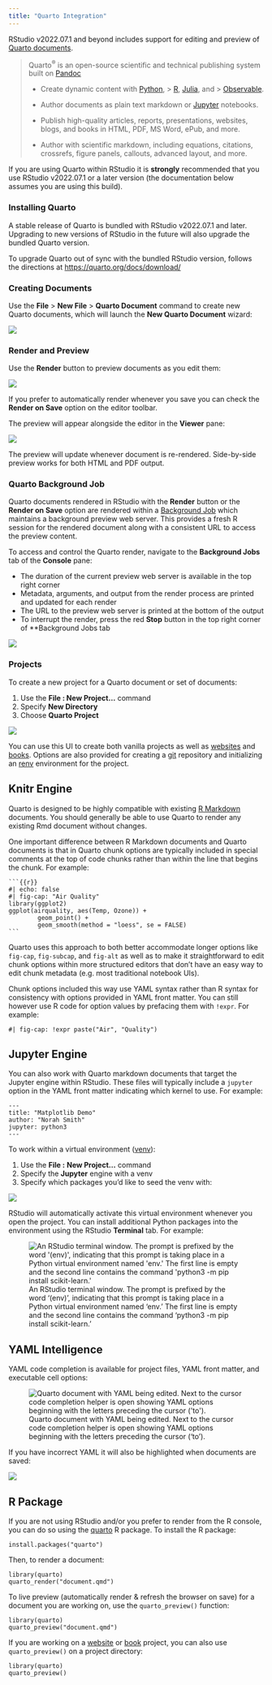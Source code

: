 ```yaml
---
title: "Quarto Integration"
---
```


RStudio v2022.07.1 and beyond includes support for editing and preview of [Quarto documents](https://quarto.org/).

> Quarto^®^ is an open-source scientific and technical publishing system built on [Pandoc](https://pandoc.org/)
>
> -   Create dynamic content with [Python](https://quarto.org/docs/computations/python.html), \> [R](https://quarto.org/docs/computations/r.html), [Julia](https://quarto.org/docs/computations/julia.html), and \> [Observable](https://quarto.org/docs/computations/ojs.html).
>
> -   Author documents as plain text markdown or [Jupyter](https://jupyter.org/) notebooks.
>
> -   Publish high-quality articles, reports, presentations, websites, blogs, and books in HTML, PDF, MS Word, ePub, and more.
>
> -   Author with scientific markdown, including equations, citations, crossrefs, figure panels, callouts, advanced layout, and more.

If you are using Quarto within RStudio it is **strongly** recommended that you use RStudio v2022.07.1 or a later version (the documentation below assumes you are using this build).

### Installing Quarto

A stable release of Quarto is bundled with RStudio v2022.07.1 and later. Upgrading to new versions of RStudio in the future will also upgrade the bundled Quarto version.

To upgrade Quarto out of sync with the bundled RStudio version, follows the directions at <https://quarto.org/docs/download/>

### Creating Documents

Use the **File** > **New File** > **Quarto Document** command to create new Quarto documents, which will launch the **New Quarto Document** wizard:

![](https://quarto.org/docs/tools/images/new-quarto-doc.png){fig-alt="The 'New Quarto Document' dialog menu in RStudio."}

### Render and Preview

Use the **Render** button to preview documents as you edit them:

![](https://quarto.org/docs/tools/images/rstudio-render.png){fig-alt="The top section of a qmd file as displayed in RStudio. There is a toolbar right above the document containing various options, including 'Render.' There is a stylized, segmented blue arrow pointing at the word."}

If you prefer to automatically render whenever you save you can check the **Render on Save** option on the editor toolbar.

The preview will appear alongside the editor in the **Viewer** pane:

![](images/rstudio-preview.png){fig-alt="An RStudio window. On the left half of the page is a Quarto document and the 'Jobs' pane open underneath that. There is messages in green text in the 'Jobs' pane that say: 'Watching files for changes. Browse at http://localhost:4064'. On the right half of the window is the Quarto output of the document on the left, as rendered by Knitr."}

The preview will update whenever document is re-rendered. Side-by-side preview works for both HTML and PDF output.

### Quarto Background Job

Quarto documents rendered in RStudio with the **Render** button or the **Render on Save** option are rendered within a [Background Job](../tools/jobs.html) which maintains a background preview web server. This provides a fresh R session for the rendered document along with a consistent URL to access the preview content.

To access and control the Quarto render, navigate to the **Background Jobs** tab of the **Console** pane:

- The duration of the current preview web server is available in the top right corner
- Metadata, arguments, and output from the render process are printed and updated for each render
- The URL to the preview web server is printed at the bottom of the output
- To interrupt the render, press the red **Stop** button in the top right corner of **Background Jobs tab

![](images/quarto-job.png){fig-alt="A screenshot of the Background Jobs tab in RStudio, displaying the output of a Quarto render."}

### Projects

To create a new project for a Quarto document or set of documents:

1.  Use the **File : New Project...** command
2.  Specify **New Directory**
3.  Choose **Quarto Project**

![](https://quarto.org/docs/tools/images/rstudio-new-knitr-project.png){fig-alt="A section of the 'New Project Wizard' menu from Rstudio. This section is titled 'Create Quarto Project'. The Quarto logo is displayed on the left. ON the right are fields for 'Type', 'Directory name', and 'Create project as subdirectory of:'. Underneath that are options for 'Engine', 'Create a git repository', and 'Use renv with this project'. The option for 'Engine' is set to 'Knitr'. There are buttons for 'Create Project' and 'Cancel' arranged side-by-side in the bottom right of the window. There is an option to 'Open in new session' in the button left corner."}

You can use this UI to create both vanilla projects as well as [websites](https://quarto.org/docs/websites/) and [books](https://quarto.org/docs/books/). Options are also provided for creating a [git](https://git-scm.com/) repository and initializing an [renv](https://rstudio.github.io/renv/) environment for the project.

## Knitr Engine

Quarto is designed to be highly compatible with existing [R Markdown](https://rmarkdown.rstudio.com/) documents. You should generally be able to use Quarto to render any existing Rmd document without changes.

One important difference between R Markdown documents and Quarto documents is that in Quarto chunk options are typically included in special comments at the top of code chunks rather than within the line that begins the chunk. For example:

````
```{{r}}
#| echo: false
#| fig-cap: "Air Quality"
library(ggplot2)
ggplot(airquality, aes(Temp, Ozone)) + 
        geom_point() + 
        geom_smooth(method = "loess", se = FALSE)
```
````

Quarto uses this approach to both better accommodate longer options like `fig-cap`, `fig-subcap`, and `fig-alt` as well as to make it straightforward to edit chunk options within more structured editors that don't have an easy way to edit chunk metadata (e.g. most traditional notebook UIs).

Chunk options included this way use YAML syntax rather than R syntax for consistency with options provided in YAML front matter. You can still however use R code for option values by prefacing them with `!expr`. For example:

    #| fig-cap: !expr paste("Air", "Quality")

## Jupyter Engine

You can also work with Quarto markdown documents that target the Jupyter engine within RStudio. These files will typically include a `jupyter` option in the YAML front matter indicating which kernel to use. For example:

    ---
    title: "Matplotlib Demo"
    author: "Norah Smith"
    jupyter: python3
    ---

To work within a virtual environment ([venv](https://packaging.python.org/guides/installing-using-pip-and-virtual-environments/#creating-a-virtual-environment)):

1.  Use the **File :** **New Project...** command
2.  Specify the **Jupyter** engine with a venv
3.  Specify which packages you'd like to seed the venv with:

![](https://quarto.org/docs/tools/images/rstudio-new-project.png){fig-alt="A section of the 'New Project Wizard' menu from Rstudio. This section is titled 'Create Quarto Project'. The Quarto logo is displayed on the left. ON the right are fields for 'Type', 'Directory name', and 'Create project as subdirectory of:'. Underneath that are options for 'Engine' and 'Kernel'. The option for 'Engine' is set to 'Jupyter,' and the option for 'Kernel' is set to 'Python 3'. Underneath these are options for 'Create a git repository', and 'Use venv with this project'. The button for 'Use venv...' is selected, and there is a text box to the right with the Python package names 'matplotlib' and 'pandas' filled in. There are buttons for 'Create Project' and 'Cancel' arranged side-by-side in the bottom right of the window. There is an option to 'Open in new session' in the button left corner."}

RStudio will automatically activate this virtual environment whenever you open the project. You can install additional Python packages into the environment using the RStudio **Terminal** tab. For example:

![An RStudio terminal window. The prompt is prefixed by the word '(env)', indicating that this prompt is taking place in a Python virtual environment named 'env.' The first line is empty and the second line contains the command 'python3 -m pip install scikit-learn.'](https://quarto.org/docs/tools/images/rstudio-pip-install.png){alt="An RStudio terminal window. The prompt is prefixed by the word '(env)', indicating that this prompt is taking place in a Python virtual environment named 'env.' The first line is empty and the second line contains the command 'python3 -m pip install scikit-learn.'"}

## YAML Intelligence

YAML code completion is available for project files, YAML front matter, and executable cell options:

![Quarto document with YAML being edited. Next to the cursor code completion helper is open showing YAML options beginning with the letters preceding the cursor ('to').](https://quarto.org/docs/tools/images/rstudio-yaml-completion.png){alt="Quarto document with YAML being edited. Next to the cursor code completion helper is open showing YAML options beginning with the letters preceding the cursor ('to')."}

If you have incorrect YAML it will also be highlighted when documents are saved:

![](https://quarto.org/docs/tools/images/rstudio-yaml-diagnostics.png){fig-alt="Quarto document YAML metadata with an incorrect option underlined in red."}

## R Package

If you are not using RStudio and/or you prefer to render from the R console, you can do so using the [quarto](https://quarto-dev.github.io/quarto-r/) R package. To install the R package:

    install.packages("quarto")

Then, to render a document:

    library(quarto)
    quarto_render("document.qmd")

To live preview (automatically render & refresh the browser on save) for a document you are working on, use the `quarto_preview()` function:

    library(quarto)
    quarto_preview("document.qmd")

If you are working on a [website](https://quarto.org/docs/websites/) or [book](https://quarto.org/docs/books/) project, you can also use `quarto_preview()` on a project directory:

    library(quarto)
    quarto_preview()
